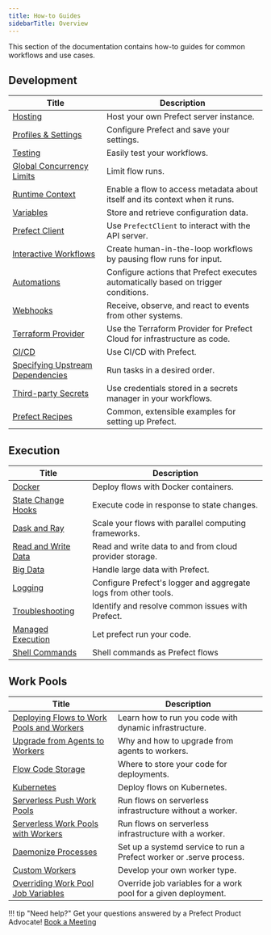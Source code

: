 ```yaml
---
title: How-to Guides
sidebarTitle: Overview
---
```



This section of the documentation contains how-to guides for common workflows and use cases.

## Development

| Title                                                  | Description                                                                                        |
| -------------------------------------------------------- | -------------------------------------------------------------------------------------------------- |
| [Hosting](/2.18.3/guides/host/) | Host your own Prefect server instance. |
| [Profiles & Settings](/2.18.3/guides/settings/) | Configure Prefect and save your settings. |
| [Testing](/2.18.3/guides/testing/) | Easily test your workflows. |
| [Global Concurrency Limits](/2.18.3/guides/global-concurrency-limits/) | Limit flow runs. |
| [Runtime Context](/2.18.3/guides/runtime-context/) | Enable a flow to access metadata about itself and its context when it runs.  |
| [Variables](/2.18.3/guides/variables/) | Store and retrieve configuration data. |
| [Prefect Client](/2.18.3/guides/using-the-client/) | Use `PrefectClient` to interact with the API server. |
| [Interactive Workflows](/2.18.3/guides/creating-interactive-workflows/) | Create human-in-the-loop workflows by pausing flow runs for input. |
| [Automations](/2.18.3/guides/automations/) | Configure actions that Prefect executes automatically based on trigger conditions. |
| [Webhooks](/2.18.3/guides/webhooks/) | Receive, observe, and react to events from other systems. |
| [Terraform Provider](https://registry.terraform.io/providers/PrefectHQ/prefect/latest/docs/guides/getting-started) | Use the Terraform Provider for Prefect Cloud for infrastructure as code. |
| [CI/CD](/2.18.3/guides/ci-cd/) | Use CI/CD with Prefect. |
| [Specifying Upstream Dependencies](/2.18.3/guides/specifying-upstream-dependencies/) | Run tasks in a desired order. |
| [Third-party Secrets](/2.18.3/guides/secrets/) | Use credentials stored in a secrets manager in your workflows. |
| [Prefect Recipes](/2.18.3/recipes/recipes/) |  Common, extensible examples for setting up Prefect. |

## Execution

| Title                                                  | Description                                                                                        |
| -------------------------------------------------------- | -------------------------------------------------------------------------------------------------- |
| [Docker](/2.18.3/guides/docker/) | Deploy flows with Docker containers. |
| [State Change Hooks](/2.18.3/guides/state-change-hooks/) | Execute code in response to state changes. |
| [Dask and Ray](/2.18.3/guides/dask-ray-task-runners/) | Scale your flows with parallel computing frameworks. |
| [Read and Write Data](/2.18.3/guides/moving-data/) | Read and write data to and from cloud provider storage. |
| [Big Data](/2.18.3/guides/big-data/) | Handle large data with Prefect. |
| [Logging](/2.18.3/guides/logs/) | Configure Prefect's logger and aggregate logs from other tools. |
| [Troubleshooting](/2.18.3/guides/troubleshooting/) | Identify and resolve common issues with Prefect. |
| [Managed Execution](/2.18.3/guides/managed-execution/) | Let prefect run your code. |
| [Shell Commands](/2.18.3/guides/cli-shell/) | Shell commands as Prefect flows |

## Work Pools

| Title                                                  | Description                                                                                        |
| -------------------------------------------------------- | -------------------------------------------------------------------------------------------------- |
| [Deploying Flows to Work Pools and Workers](/2.18.3/guides/prefect-deploy/) | Learn how to run you code with dynamic infrastructure. |
| [Upgrade from Agents to Workers](/2.18.3/guides/upgrade-guide-agents-to-workers/) | Why and how to upgrade from agents to workers. |
| [Flow Code Storage](/2.18.3/guides/deployment/storage-guide/) | Where to store your code for deployments. |
| [Kubernetes](/2.18.3/guides/deployment/kubernetes/) | Deploy flows on Kubernetes. |
| [Serverless Push Work Pools](/2.18.3/guides/deployment/push-work-pools/) | Run flows on serverless infrastructure without a worker. |
| [Serverless Work Pools with Workers](/2.18.3/guides/deployment/serverless-workers/) | Run flows on serverless infrastructure with a worker. |
| [Daemonize Processes](/2.18.3/guides/deployment/daemonize/) | Set up a systemd service to run a Prefect worker or .serve process. |
| [Custom Workers](/2.18.3/guides/deployment/developing-a-new-worker-type/) | Develop your own worker type. |
| [Overriding Work Pool Job Variables](/2.18.3/guides/deployment/overriding-job-variables/) | Override job variables for a work pool for a given deployment. |

!!! tip "Need help?"
    Get your questions answered by a Prefect Product Advocate! [Book a Meeting](https://calendly.com/prefect-experts/prefect-product-advocates?utm_campaign=prefect_docs_cloud&utm_content=prefect_docs&utm_medium=docs&utm_source=docs)
